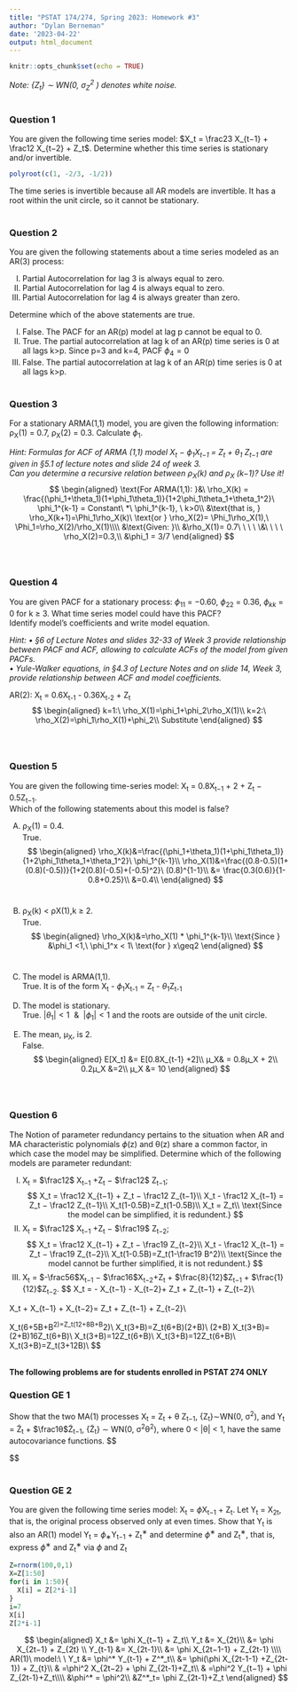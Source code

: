```yaml
---
title: "PSTAT 174/274, Spring 2023: Homework #3"
author: "Dylan Berneman"
date: '2023-04-22'
output: html_document
---
```


```r
knitr::opts_chunk$set(echo = TRUE)
```

*Note: {Z~t~} ∼ WN(0, σ~Z~^2^ ) denotes white noise.*\
\

### Question 1

You are given the following time series model: $X_t = \frac23 X_{t−1} + \frac12 X_{t−2} + Z_t$. Determine whether this time series is stationary and/or invertible.

```r
polyroot(c(1, -2/3, -1/2))
```
The time series is invertible because all AR models are invertible. It has a root within the unit circle, so it cannot be stationary.
\
\

### Question 2
You are given the following statements about a time series modeled as an AR(3) process:\

(I)    Partial Autocorrelation for lag 3 is always equal to zero.   
(II) Partial Autocorrelation for lag 4 is always equal to zero.    
(III) Partial Autocorrelation for lag 4 is always greater than zero.\

Determine which of the above statements are true.\

(I)  False. The PACF for an AR(p) model at lag p cannot be equal to 0.
(II)  True. The partial autocorrelation at lag k of an AR(p) time series is 0 at all lags k>p. Since p=3 and k=4, PACF $\phi_{4}=0$
(III)  False. The partial autocorrelation at lag k of an AR(p) time series is 0 at all lags k>p.
\
\

### Question 3
For a stationary ARMA(1,1) model, you are given the following information: ρ~X~(1) = 0.7, ρ~X~(2) = 0.3. Calculate $\phi_{1}$.

*Hint: Formulas for ACF of ARMA (1,1) model X~t~ − $\phi_1$X~t−1~ = Z~t~ + θ~1~ Z~t−1~ are given in §5.1 of lecture notes and slide 24 of week 3.  \
Can you determine a recursive relation between ρ~X~(k) and ρ~X~ (k−1)? Use it!*
$$
\begin{aligned}
\text{For ARMA(1,1): }&\ \rho_X(k) = \frac{(\phi_1+\theta_1)(1+\phi_1\theta_1)}{1+2\phi_1\theta_1+\theta_1^2}\ \phi_1^{k-1} = Constant\  *\ \phi_1^{k-1}, \ k>0\\ 
&\text{that is, } \rho_X(k+1)=\Phi_1\rho_X(k)\ \text{or } \rho_X(2)= \Phi_1\rho_X(1),\ \Phi_1=\rho_X(2)/\rho_X(1)\\\\
&\text{Given: }\\ 
&\rho_X(1)= 0.7\ \ \ \ \&\ \ \ \ \rho_X(2)=0.3,\\
&\phi_1 = 3/7
\end{aligned}
$$
\
\

### Question 4 
You are given PACF for a stationary process: $\phi_{11}$ = −0.60, $\phi_{22}$ = 0.36, $\phi_{kk}$ = 0 for k ≥ 3. What time series model could have this PACF?  
Identify model’s coefficients and write model equation.\

*Hint: • §6 of Lecture Notes and slides 32-33 of Week 3 provide relationship between PACF and ACF, allowing to calculate ACFs of the model from given PACFs.  
• Yule-Walker equations, in §4.3 of Lecture Notes and on slide 14, Week 3, provide relationship between ACF and model coefficients.*\

AR(2): X~t~ = 0.6X~t-1~ - 0.36X~t-2~ + Z~t~
$$
\begin{aligned}
k=1:\ \rho_X(1)=\phi_1+\phi_2\rho_X(1)\\
k=2:\ \rho_X(2)=\phi_1\rho_X(1)+\phi_2\\
Substitute 
\end{aligned}
$$
\
\

### Question 5
You are given the following time-series model: X~t~ = 0.8X~t−1~ + 2 + Z~t~ − 0.5Z~t−1~.   
Which of the following statements about this model is false?\

(A) ρ~X~(1) = 0.4.\
True.
$$
\begin{aligned}
\rho_X(k)&=\frac{(\phi_1+\theta_1)(1+\phi_1\theta_1)}{1+2\phi_1\theta_1+\theta_1^2}\ \phi_1^{k-1}\\
\rho_X(1)&=\frac{(0.8-0.5)(1+(0.8)(-0.5))}{1+2(0.8)(-0.5)+(-0.5)^2}\ (0.8)^{1-1}\\
&= \frac{0.3(0.6)}{1-0.8+0.25}\\
&=0.4\\
\end{aligned}
$$
\

(B) ρ~X~(k) < ρX(1),k ≥ 2.\
True.
$$
\begin{aligned}
\rho_X(k)&=\rho_X(1) * \phi_1^{k-1}\\
\text{Since } &\phi_1 <1,\ \phi_1^x < 1\ \text{for } x\geq2
\end{aligned}
$$\

(C) The model is ARMA(1,1).\
True. It is of the form X~t~ - $\phi_1$X~t-1~ = Z~t~ - $\theta_1$Z~t-1~\ 

(D) The model is stationary.\
True. $|\theta_1|<1\ \ \&\ \ |\phi_1| < 1$ and the roots are outside of the unit circle.

(E) The mean, μ~X~, is 2.\
False. 
$$ 
\begin{aligned}
E[X_t] &= E[0.8X_{t-1} +2]\\
µ_X& = 0.8µ_X + 2\\
0.2µ_X &=2\\
µ_X &= 10
\end{aligned}
$$
\
\

### Question 6
The Notion of parameter redundancy pertains to the situation when AR and MA characteristic polynomials $\phi$(z) and θ(z) share a common factor, in which case the model may be simplified.
Determine which of the following models are parameter redundant:

(I)    X~t~ = $\frac12$ X~t−1~ +Z~t~ − $\frac12$ Z~t−1~;
$$
X_t = \frac12 X_{t−1} + Z_t − \frac12 Z_{t−1}\\
X_t - \frac12 X_{t−1} = Z_t − \frac12 Z_{t−1}\\
X_t(1-0.5B)=Z_t(1-0.5B)\\
X_t = Z_t\\
\text{Since the model can be simplified, it is redundent.}
$$
(II)  X~t~ = $\frac12$ X~t−1~ +Z~t~ − $\frac19$ Z~t−2~; 
$$
X_t = \frac12 X_{t−1} + Z_t − \frac19 Z_{t−2}\\
X_t - \frac12 X_{t−1} = Z_t − \frac19 Z_{t−2}\\
X_t(1-0.5B)=Z_t(1-\frac19 B^2)\\
\text{Since the model cannot be further simplified, it is not redundent.}
$$
(III) X~t~ = $-\frac56$X~t−1~ − $\frac16$X~t−2~+Z~t~ + $\frac{8}{12}$Z~t−1~ + $\frac{1}{12}$Z~t−2~.
$$
X_t = -\frac56 X_{t−1} -\frac16 X_{t−2}+ Z_t + \frac{8}{12} Z_{t−1} +\frac{1}{12} Z_{t−2}\\

X_t +\frac56 X_{t−1} +\frac16 X_{t−2}= Z_t + \frac{8}{12} Z_{t−1} +\frac{1}{12} Z_{t−2}\\

\frac16 X_t(6+5B+B^2)=\frac{1}{12}Z_t(12+8B+B^2)\\
\frac16 X_t(3+B)=\frac{1}{12}Z_t(6+B)(2+B)\\
\frac12(2+B)\frac13 X_t(3+B)=\frac12(2+B)\frac16Z_t(6+B)\\
\frac13 X_t(3+B)=\frac13\frac12Z_t(6+B)\\
X_t(3+B)=\frac12Z_t(6+B)\\
X_t(3+B)=Z_t(3+\frac12B)\\
\text{Since the model can be simplified, it is redundent.}
$$
\
\

**The following problems are for students enrolled in PSTAT 274 ONLY**
\

### Question GE 1
Show that the two MA(1) processes  X~t~ = Z~t~ + θ Z~t−1~,  {Z~t~}∼WN(0, σ^2^), and Y~t~ = Z̃~t~ + $\frac1θ$Z̃~t−1~,  {Z̃~t~} ∼ WN(0, σ^2^θ^2^), where 0 < |θ| < 1, have the same autocovariance functions.
$$
\begin{aligned}
&Z_t \sim WN(0, \sigma^2) \ \ \ \ \ \ \ \ \ \ \ \tilde{Z_t} \sim WN(0, \sigma^2\theta^2)\\
& Var[Z_t] = \sigma^2\ \ \ \ \ \ \ \ \ \ \ \ \ \ \ \ Var[\tilde{Z_t}] = \sigma^2\theta^2 \\
& \ \ \ \ \ \ \ \ \ \ \ \ \ = \sigma_X^2\ \ \ \ \ \ \ \ \ \ \ \ \ \ \ \ \ \ \ \ \ \ \ \ \ \ \ \ \ = \sigma_X^2 \theta^2 = \sigma_Y^2\\\\

& \text{For }Z_t:\ \theta_1 = \theta \ \ \ \ \ \ \ \ \ \ \ \ \ \text{For }\tilde{Z_t}:\ \theta_1 = \frac1\theta \\
& \ \ \ \ \ \ \ \ \ \ \ \ \ \ \ \ \ \ \ = \theta_X \ \ \ \ \ \ \ \ \ \ \ \ \ \ \ \ \ \ \ \ \ \ \ \ \ \ \ \ \ \ = \frac{1}{\theta_X} = \theta_Y\\\\

\gamma_{X}(k)&= 
\begin{cases}(1+\theta_{1}^2)\sigma_X^2\ \ \ \ \ \ \ \ for\ \ k = 0\\ \theta_{k}\sigma_X^2 \ \ \ \ \ \ \ \ \ \ \ \ \ \ \ \ \ \ for\ \ k=\pm1\\ 0 \ \ \ \ \ \ \ \ \ \ \ \ \ \ \ \ \ \ \ \ \ \ \ \ for\ k>1\ or\ k<-1 \end{cases} \\\\

&= \begin{cases}(1+\theta_X^2)\sigma_X^2\ \ \ \ \ \ \ \ for\ \ k = 0\\ \theta_X\sigma_X^2 \ \ \ \ \ \ \ \ \ \ \ \ \ \ \ \ \ \ for\ \ k=\pm1\\ 0 \ \ \ \ \ \ \ \ \ \ \ \ \ \ \ \ \ \ \ \ \ \ \ \ \ for\ k>1\ or\ k<-1 \end{cases} \\\\

&= \begin{cases}(1+\theta^2)\sigma^2\ \ \ \ \ \ \ \ for\ \ k = 0\\ \theta\sigma^2 \ \ \ \ \ \ \ \ \ \ \ \ \ \ \ \ \ \ \ \ for\ \ k=\pm1\\ 0 \ \ \ \ \ \ \ \ \ \ \ \ \ \ \ \ \ \ \ \ \ \ \ \ for\ k>1\ or\ k<-1 \end{cases} \\\\\\

\gamma_{Y}(k)&= 
\begin{cases}(1+\theta_{1}^2)\sigma_Y^2\ \ \ \ \ \ \ \ for\ \ k = 0\\ \theta_{k}\sigma_Y^2 \ \ \ \ \ \ \ \ \ \ \ \ \ \ \ \ \ \ for\ \ k=\pm1\\ 0 \ \ \ \ \ \ \ \ \ \ \ \ \ \ \ \ \ \ \ \ \ \ \ \ for\ k>1\ or\ k<-1 \end{cases} \\\\

&= 
\begin{cases}(1+\frac{1}{\theta_X^2})\sigma_X^2 \theta^2\ \ \ \ for\ \ k = 0\\ \frac{1}{\theta_X}\sigma_X^2 \theta^2 \ \ \ \ \ \ \ \ \ \ \ \ \ for\ \ k=\pm1\\ 0 \ \ \ \ \ \ \ \ \ \ \ \ \ \ \ \ \ \ \ \ \ \ \ \ for\ k>1\ or\ k<-1 \end{cases} \\\\

&= 
\begin{cases}(\theta^2+\frac{\theta^2}{\theta^2})\sigma^2 \ \ \ \ \ \ \ \ for\ \ k = 0\\ \frac{\theta^2}{\theta}\sigma^2 \ \ \ \ \ \ \ \ \ \ \ \ \ \ \ \ \ \ for\ \ k=\pm1\\ 0 \ \ \ \ \ \ \ \ \ \ \ \ \ \ \ \ \ \ \ \ \ \ \ \ for\ k>1\ or\ k<-1 \end{cases} \\\\

&= \begin{cases}(1+\theta^2)\sigma^2\ \ \ \ \ \ \ \ for\ \ k = 0\\ \theta\sigma^2 \ \ \ \ \ \ \ \ \ \ \ \ \ \ \ \ \ \ \ \ for\ \ k=\pm1\\ 0 \ \ \ \ \ \ \ \ \ \ \ \ \ \ \ \ \ \ \ \ \ \ \ \ for\ k>1\ or\ k<-1 \end{cases}\\\\

&Therefore,\ \gamma_{X}(k) = \gamma_{Y}(k)
\end{aligned}
$$
\
\

### Question GE 2
You are given the following time series model: X~t~ = $\phi$X~t−1~ + Z~t~. Let Y~t~ = X~2t~, that is, the original process observed only at even times. Show that Y~t~ is also an AR(1) model Y~t~ = $\phi$~∗~Y~t−1~ + Z~t~^∗^ and determine $\phi$^∗^ and Z~t~^∗^, that is, express $\phi$^∗^ and Z~t~^∗^ via $\phi$ and Z~t~
```r
Z=rnorm(100,0,1)
X=Z[1:50]
for(i in 1:50){
  X[i] = Z[2*i-1]
}
i=7
X[i]
Z[2*i-1]
```

$$
\begin{aligned}
X_t &= \phi X_{t−1} + Z_t\\
Y_t &= X_{2t}\\
&= \phi X_{2t−1} + Z_{2t} \\
Y_{t-1} &= X_{2t-1}\\
&= \phi X_{2t−1-1} + Z_{2t-1} \\\\
AR(1)\ model:\ \ Y_t &= \phi^* Y_{t-1} + Z^*_t\\
&= \phi(\phi X_{2t-1-1} +Z_{2t-1}) + Z_{t}\\
& =\phi^2 X_{2t−2} + \phi Z_{2t-1}+Z_t\\
& =\phi^2 Y_{t−1} + \phi Z_{2t-1}+Z_t\\\\
&\phi^* = \phi^2\\
&Z^*_t= \phi Z_{2t-1}+Z_t
\end{aligned}
$$